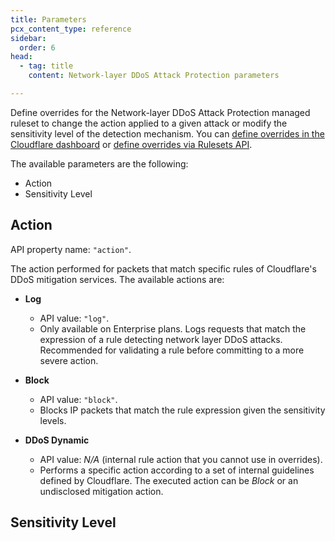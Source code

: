 ```yaml
---
title: Parameters
pcx_content_type: reference
sidebar:
  order: 6
head:
  - tag: title
    content: Network-layer DDoS Attack Protection parameters

---
```



Define overrides for the Network-layer DDoS Attack Protection managed ruleset to change the action applied to a given attack or modify the sensitivity level of the detection mechanism. You can [define overrides in the Cloudflare dashboard](/ddos-protection/managed-rulesets/network/configure-dashboard/) or [define overrides via Rulesets API](/ddos-protection/managed-rulesets/network/configure-api/).

The available parameters are the following:

- Action
- Sensitivity Level

## Action

API property name: `"action"`.

The action performed for packets that match specific rules of Cloudflare's DDoS mitigation services. The available actions are:

- **Log**
  - API value: `"log"`.
  - Only available on Enterprise plans. Logs requests that match the expression of a rule detecting network layer DDoS attacks. Recommended for validating a rule before committing to a more severe action. <Render file="log-and-monitor-behavior-link" />

- **Block**
  - API value: `"block"`.
  - Blocks IP packets that match the rule expression given the sensitivity levels.

- **DDoS Dynamic**
  - API value: _N/A_ (internal rule action that you cannot use in overrides).
  - Performs a specific action according to a set of internal guidelines defined by Cloudflare. The executed action can be _Block_ or an undisclosed mitigation action.

## Sensitivity Level

<Render file="managed-rulesets/sensitivity-level-reference" />
